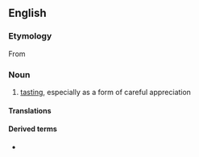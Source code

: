 {{also|dégustation}}

==English==
{{wikipedia}}

===Etymology===
From {{etyl|fr|en}} {{m|fr|dégustation}}

===Noun===
{{en-noun}}

# [[tasting]], especially as a form of careful appreciation

====Translations====
{{trans-see|tasting}}

====Derived terms====
* {{l|en|degustation menu}}